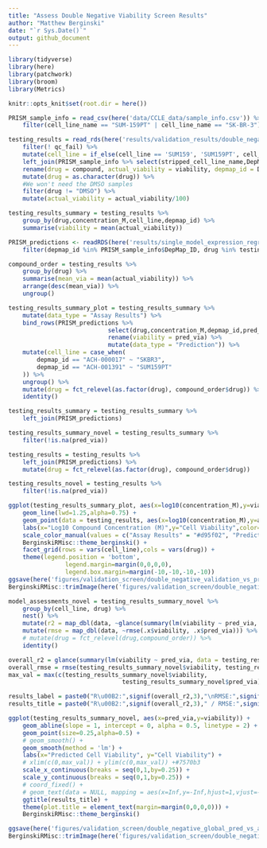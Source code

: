 ```yaml
---
title: "Assess Double Negative Viability Screen Results"
author: "Matthew Berginski"
date: "`r Sys.Date()`"
output: github_document
---
```


```r
library(tidyverse)
library(here)
library(patchwork)
library(broom)
library(Metrics)

knitr::opts_knit$set(root.dir = here())
```

```r
PRISM_sample_info = read_csv(here('data/CCLE_data/sample_info.csv')) %>%
	filter(cell_line_name == "SUM-159PT" | cell_line_name == "SK-BR-3") 

testing_results = read_rds(here('results/validation_results/double_negative_validation_screen.rds')) %>% 
	filter(! qc_fail) %>% 
	mutate(cell_line = if_else(cell_line == 'SUM159', 'SUM159PT', cell_line)) %>% 
	left_join(PRISM_sample_info %>% select(stripped_cell_line_name,DepMap_ID), by=c('cell_line'='stripped_cell_line_name')) %>%
	rename(drug = compound, actual_viability = viability, depmap_id = DepMap_ID) %>%
	mutate(drug = as.character(drug)) %>%
	#We won't need the DMSO samples
	filter(drug != "DMSO") %>%
	mutate(actual_viability = actual_viability/100)

testing_results_summary = testing_results %>%
	group_by(drug,concentration_M,cell_line,depmap_id) %>%
	summarise(viability = mean(actual_viability))

PRISM_predictions <- readRDS(here('results/single_model_expression_regression/model_predictions_500feat.rds')) %>% 
	filter(depmap_id %in% PRISM_sample_info$DepMap_ID, drug %in% testing_results$drug)

compound_order = testing_results %>%
	group_by(drug) %>%
	summarise(mean_via = mean(actual_viability)) %>%
	arrange(desc(mean_via)) %>%
	ungroup()
```

```r
testing_results_summary_plot = testing_results_summary %>% 
	mutate(data_type = "Assay Results") %>%
	bind_rows(PRISM_predictions %>% 
							select(drug,concentration_M,depmap_id,pred_via) %>%
							rename(viability = pred_via) %>%
							mutate(data_type = "Prediction")) %>%
	mutate(cell_line = case_when(
		depmap_id == "ACH-000017" ~ "SKBR3",
		depmap_id == "ACH-001391" ~ "SUM159PT"
	)) %>%
	ungroup() %>%
	mutate(drug = fct_relevel(as.factor(drug), compound_order$drug)) %>%
	identity()
```


```r
testing_results_summary = testing_results_summary %>%
	left_join(PRISM_predictions)

testing_results_summary_novel = testing_results_summary %>%
	filter(!is.na(pred_via))

testing_results = testing_results %>% 
	left_join(PRISM_predictions) %>%
	mutate(drug = fct_relevel(as.factor(drug), compound_order$drug))

testing_results_novel = testing_results %>%
	filter(!is.na(pred_via))
```

```r
ggplot(testing_results_summary_plot, aes(x=log10(concentration_M),y=viability, color=data_type)) +
	geom_line(lwd=1.25,alpha=0.75) +
	geom_point(data = testing_results, aes(x=log10(concentration_M),y=actual_viability, color="Assay Results"), alpha=0.25) +
	labs(x="Log10 Compound Concentration (M)",y="Cell Viability",color='') +
	scale_color_manual(values = c("Assay Results" = "#d95f02", "Prediction" = "#7570b3")) +
	BerginskiRMisc::theme_berginski() +
	facet_grid(rows = vars(cell_line),cols = vars(drug)) +
	theme(legend.position = 'bottom',
				legend.margin=margin(0,0,0,0), 
				legend.box.margin=margin(-10,-10,-10,-10))
ggsave(here('figures/validation_screen/double_negative_validation_vs_pred_or_PRISM.png'),height=3,width=8)
BerginskiRMisc::trimImage(here('figures/validation_screen/double_negative_validation_vs_pred_or_PRISM.png'))
```

```r
model_assessments_novel = testing_results_summary_novel %>%
	group_by(cell_line, drug) %>%
	nest() %>%
	mutate(r2 = map_dbl(data, ~glance(summary(lm(viability ~ pred_via, data=.x)))$r.squared)) %>%
	mutate(rmse = map_dbl(data, ~rmse(.x$viability, .x$pred_via))) %>%
	# mutate(drug = fct_relevel(drug,compound_order)) %>%
	identity()

```

```r
overall_r2 = glance(summary(lm(viability ~ pred_via, data = testing_results_summary_novel)))$r.squared
overall_rmse = rmse(testing_results_summary_novel$viability, testing_results_summary_novel$pred_via)
max_val = max(c(testing_results_summary_novel$viability,
								testing_results_summary_novel$pred_via))

results_label = paste0("R\u00B2:",signif(overall_r2,3),"\nRMSE:",signif(overall_rmse,3))
results_title = paste0("R\u00B2:",signif(overall_r2,3)," / RMSE:",signif(overall_rmse,3))

ggplot(testing_results_summary_novel, aes(x=pred_via,y=viability)) + 
	geom_abline(slope = 1, intercept = 0, alpha = 0.5, linetype = 2) +
	geom_point(size=0.25,alpha=0.5) + 
	# geom_smooth() +
	geom_smooth(method = 'lm') +
	labs(x="Predicted Cell Viability", y="Cell Viability") +
	# xlim(c(0,max_val)) + ylim(c(0,max_val)) +#7570b3
	scale_x_continuous(breaks = seq(0,1,by=0.25)) +
	scale_y_continuous(breaks = seq(0,1,by=0.25)) +
	# coord_fixed() +
	# geom_text(data = NULL, mapping = aes(x=Inf,y=-Inf,hjust=1,vjust=-0.2), label=results_label) +
	ggtitle(results_title) +
	theme(plot.title = element_text(margin=margin(0,0,0,0))) +
	BerginskiRMisc::theme_berginski()

ggsave(here('figures/validation_screen/double_negative_global_pred_vs_actual.png'), height=3,width=3)
BerginskiRMisc::trimImage(here('figures/validation_screen/double_negative_global_pred_vs_actual.png'))
```
